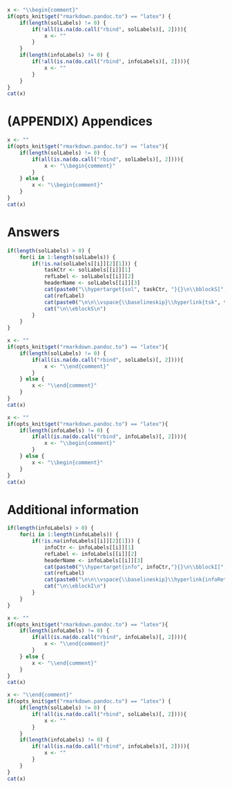 ```r
x <- "\\begin{comment}"
if(opts_knit$get("rmarkdown.pandoc.to") == "latex") {
    if(length(solLabels) != 0) {
        if(!all(is.na(do.call("rbind", solLabels)[, 2]))){
            x <- ""
        }
    }
    if(length(infoLabels) != 0) {
        if(!all(is.na(do.call("rbind", infoLabels)[, 2]))){
            x <- ""
        }
    }
}
cat(x)
```

\newgeometry{margin=0.5in}

# (APPENDIX) Appendices {-}

\chapter*{(PART*) Appendices}\label{part-appendices}
\addcontentsline{toc}{chapter}{(PART*) Appendices}

```r
x <- ""
if(opts_knit$get("rmarkdown.pandoc.to") == "latex"){
    if(length(solLabels) != 0) {
        if(all(is.na(do.call("rbind", solLabels)[, 2]))){
            x <- "\\begin{comment}"
        }
    } else {
        x <- "\\begin{comment}"
    }
}
cat(x)
```

# Answers {-}

```r
if(length(solLabels) > 0) {
    for(i in 1:length(solLabels)) {
        if(!is.na(solLabels[[i]][2][1])) {
            taskCtr <- solLabels[[i]][1]
            refLabel <- solLabels[[i]][2]
            headerName <- solLabels[[i]][3]
            cat(paste0("\\hypertarget{sol", taskCtr, "}{}\n\\bblockS[", headerName, "]{\\phantomsection\\label{tsk", taskCtr, "}", taskCtr, "}\n"))
            cat(refLabel)
            cat(paste0("\n\n\\vspace{\\baselineskip}\\hyperlink{tsk", taskCtr, "}{\\buttonT{Return to task on P\\colpageref{sol", taskCtr, "}}}"))
            cat("\n\\eblockS\n")
        }
    }
}
```

```r
x <- ""
if(opts_knit$get("rmarkdown.pandoc.to") == "latex"){
    if(length(solLabels) != 0) {
        if(all(is.na(do.call("rbind", solLabels)[, 2]))){
            x <- "\\end{comment}"
        }
    } else {
        x <- "\\end{comment}"
    }
}
cat(x)
```

```r
x <- ""
if(opts_knit$get("rmarkdown.pandoc.to") == "latex"){
    if(length(infoLabels) != 0) {
        if(all(is.na(do.call("rbind", infoLabels)[, 2]))){
            x <- "\\begin{comment}"
        }
    } else {
        x <- "\\begin{comment}"
    }
}
cat(x)
```

# Additional information {-}

```r
if(length(infoLabels) > 0) {
    for(i in 1:length(infoLabels)) {
        if(!is.na(infoLabels[[i]][2][1])) {
            infoCtr <- infoLabels[[i]][1]
            refLabel <- infoLabels[[i]][2]
            headerName <- infoLabels[[i]][3]
            cat(paste0("\\hypertarget{info", infoCtr,"}{}\n\\bblockI[", headerName, "]{\\phantomsection\\label{info", infoCtr, "}}\n"))
            cat(refLabel)
            cat(paste0("\n\n\\vspace{\\baselineskip}\\hyperlink{infoRet", infoCtr, "}{\\buttonI{Return to P\\colpageref{infoRet", infoCtr, "}}}"))
            cat("\n\\eblockI\n")
        }
    }
}
```

```r
x <- ""
if(opts_knit$get("rmarkdown.pandoc.to") == "latex"){
    if(length(infoLabels) != 0) {
        if(all(is.na(do.call("rbind", infoLabels)[, 2]))){
            x <- "\\end{comment}"
        }
    } else {
        x <- "\\end{comment}"
    }
}
cat(x)
```

```r
x <- "\\end{comment}"
if(opts_knit$get("rmarkdown.pandoc.to") == "latex") {
    if(length(solLabels) != 0) {
        if(!all(is.na(do.call("rbind", solLabels)[, 2]))){
            x <- ""
        }
    }
    if(length(infoLabels) != 0) {
        if(!all(is.na(do.call("rbind", infoLabels)[, 2]))){
            x <- ""
        }
    }
}
cat(x)
```